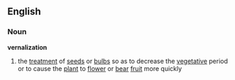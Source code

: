 == English ==
=== Noun ===
'''vernalization'''
# the [[treatment]] of [[seeds]] or [[bulbs]] so as to decrease the [[vegetative]] period or to cause the [[plant]] to [[flower]] or [[bear]] [[fruit]] more quickly